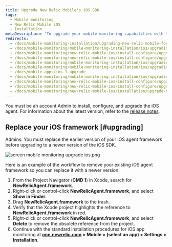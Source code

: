 ```yaml
---
title: Upgrade New Relic Mobile's iOS SDK
tags:
  - Mobile monitoring
  - New Relic Mobile iOS
  - Installation
metaDescription: 'To upgrade your mobile monitoring capabilities with the latest iOS agent, start here.'
redirects:
  - /docs/mobile-monitoring-installation/upgrading-new-relic-mobile-for-ios-apps
  - /docs/mobile-monitoring/mobile-monitoring-installation/ios/upgrading-new-relic-mobiles-ios-sdk
  - /docs/mobile-monitoring/new-relic-mobile-ios/install-configure/upgrading-new-relic-mobiles-ios-sdk
  - /docs/mobile-monitoring/new-relic-mobile-ios/install-configure/upgrade-new-relic-mobiles-ios-sdk
  - /docs/mobile-monitoring/mobile-monitoring-installation/ios/upgrading-new-relic-mobiles-ios-sdk-v4
  - /docs/mobile-monitoring/mobile-monitoring-installation/ios/upgrading-new-relic-mobiles-ios-sdk-v1-0
  - /docs/mobile-apps/ios-1-upgrade
  - /docs/mobile-monitoring/mobile-monitoring-installation/ios/upgrading-new-relic-mobiles-ios-sdk-v1
  - /docs/mobile-monitoring/new-relic-mobile-ios/install-configure/upgrading-new-relic-mobiles-ios-sdk-v4
  - /docs/mobile-monitoring/new-relic-mobile-ios/install-configure/upgrade-new-relic-mobiles-ios-sdk-v4
  - /docs/mobile-monitoring/new-relic-mobile-ios/installation/upgrade-new-relic-mobiles-ios-sdk-v4/
---
```


You must be ah account Admin to install, configure, and upgrade the iOS agent. For information about the latest version, refer to the [release notes](/docs/releases/ios).

## Replace your iOS framework [#upgrading]

Admins: You must replace the earlier version of your iOS agent framework before upgrading to a newer version of the iOS SDK.

![screen mobile monitoring upgrade ios.png](./images/screen-mobile-monitoring-upgrade-ios_0.png "screen mobile monitoring upgrade ios.png")

<figcaption>
  Here is an example of the workflow to remove your existing iOS agent framework so you can replace it with a newer version.
</figcaption>

1. From the Project Navigator (**CMD 1**) in Xcode, search for **NewRelicAgent.framework**.
2. Right-click or control-click **NewRelicAgent.framework**, and select **Show in Finder**.
3. Drag **NewRelicAgent.framework** to the trash.
4. Verify that the Xcode project highlights the reference to **NewRelicAgent.framework** in red.
5. Right-click or control-click **NewRelicAgent.framework**, and select **Delete** to remove the obsolete reference from the project.
6. Continue with the standard installation procedures for iOS app monitoring at **[one.newrelic.com](https://one.newrelic.com) > Mobile > (select an app) > Settings > Installation**.

